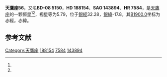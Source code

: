 {{Starbox begin
| name = 天鷹座56
}}
{{Starbox observe
| epoch = [[J2000.0|J2000.0]]
| constell = [[天鷹座|天鷹座]]<ref name=SIMBAD>{{cite web
 | url=http://simbad.u-strasbg.fr/simbad/sim-id?Ident=HR+7584
 | title=Pulsating variable Star
 | publisher=Centre de Données astronomiques de Strasbourg
 | work=SIMBAD
 | accessdate=2012-07-13
 | archive-date=2016-03-16
 | archive-url=https://web.archive.org/web/20160316164550/http://simbad.u-strasbg.fr/simbad/sim-id?Ident=HR+7584
 | dead-url=no
 }}</ref><ref name=DATA>{{cite web
 | url=http://vizier.u-strasbg.fr/viz-bin/VizieR-5?-out.add=.&-source=5050&-corr=PK=HR&-out.max=9999&HR=7584
 | title=VizieR Detailed Page
 | accessdate=2012-07-13
 | archive-date=2016-03-05
 | archive-url=https://web.archive.org/web/20160305025813/http://vizier.u-strasbg.fr/viz-bin/VizieR-5?-out.add=.&-source=5050&-corr=PK=HR&-out.max=9999&HR=7584
 | dead-url=no
 }}</ref>
| 星官 = 
| ra = {{RA|19|54|8.2}}<ref name=SIMBAD /><ref name=DATA />
| dec = {{DEC|-8|34|27}}<ref name=SIMBAD /><ref name=DATA />
| appmag_v = 5.79<ref name=SIMBAD /><ref name=DATA />
}}
{{Starbox character
| class = gK5<ref name=SIMBAD /><ref name=DATA />
| b-v = 1.64<ref name=SIMBAD /><ref name=DATA />
| u-b = 2<ref name=SIMBAD /><ref name=DATA />
| r-i = <ref name=SIMBAD /><ref name=DATA />
| variable = 
}}
{{Starbox astrometry
| radial_v = 2
| prop_mo_ra = -50
| parallax = 
| p_error = 
}}
{{Starbox catalog
| names =BD-08 5150，[[SAO星表|SAO]] 143894，[[HD星表|HD]] 188154，[[HR星表|HR]] 7584}}
{{Starbox reference |Simbad=HR+7584}}
{{Starbox end}}

'''天鷹座56'''，又名'''BD-08 5150'''，'''HD 188154'''、'''SAO 143894'''、'''HR 7584'''，是[[天鷹座|天鷹座]]的一颗恒星<ref name=SIMBAD /><ref name=DATA />，视星等为5.79，位于[[銀道座標系|銀經]]32.28，[[銀道座標系|銀緯]]-17.8，其[[B1900.0|B1900.0]]坐标为赤經{{RA|19|48|42.7}}，赤緯{{DEC|-8|-17.8|2}}。

== 参考文献 ==
{{reflist}}

{{star-stub}}

{{天鷹座恒星}}
{{星官|右旗|9|12}}
[[Category:天鷹座|Category:天鷹座]]
[[Category:HD和HDE天體|188154]]
[[Category:HR天體|7584]]
[[Category:SAO天體|143894]]
